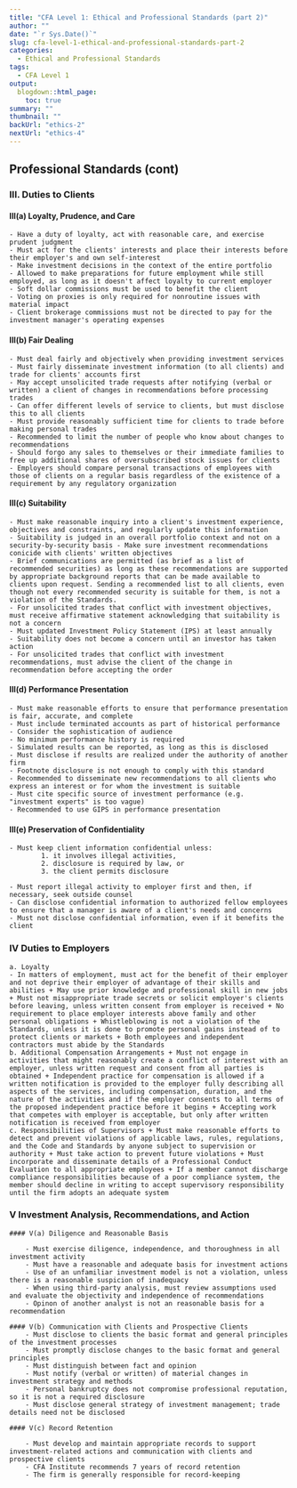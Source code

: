 ---
title: "CFA Level 1: Ethical and Professional Standards (part 2)"
author: ""
date: "`r Sys.Date()`"
slug: cfa-level-1-ethical-and-professional-standards-part-2
categories:
  - Ethical and Professional Standards
tags:
  - CFA Level 1
output:
  blogdown::html_page:
    toc: true
summary: ""
thumbnail: ""
backUrl: "ethics-2"
nextUrl: "ethics-4"
---

## Professional Standards (cont)

### III. Duties to Clients

#### III(a) Loyalty, Prudence, and Care

    - Have a duty of loyalty, act with reasonable care, and exercise prudent judgment
    - Must act for the clients' interests and place their interests before their employer's and own self-interest
    - Make investment decisions in the context of the entire portfolio
    - Allowed to make preparations for future employment while still employed, as long as it doesn't affect loyalty to current employer
    - Soft dollar commissions must be used to benefit the client
    - Voting on proxies is only required for nonroutine issues with material impact
    - Client brokerage commissions must not be directed to pay for the investment manager's operating expenses

#### III(b) Fair Dealing

    - Must deal fairly and objectively when providing investment services
    - Must fairly disseminate investment information (to all clients) and trade for clients' accounts first
    - May accept unsolicited trade requests after notifying (verbal or written) a client of changes in recommendations before processing trades
    - Can offer different levels of service to clients, but must disclose this to all clients
    - Must provide reasonably sufficient time for clients to trade before making personal trades
    - Recommended to limit the number of people who know about changes to recommendations
    - Should forgo any sales to themselves or their immediate families to free up additional shares of oversubscribed stock issues for clients
    - Employers should compare personal transactions of employees with those of clients on a regular basis regardless of the existence of a requirement by any regulatory organization

#### III(c) Suitability

    - Must make reasonable inquiry into a client's investment experience, objectives and constraints, and regularly update this information
    - Suitability is judged in an overall portfolio context and not on a security-by-security basis - Make sure investment recommendations conicide with clients' written objectives
    - Brief communications are permitted (as brief as a list of recommended securities) as long as these recommendations are supported by appropriate background reports that can be made available to clients upon request. Sending a recommended list to all clients, even though not every recommended security is suitable for them, is not a violation of the Standards.
    - For unsolicited trades that conflict with investment objectives, must receive affirmative statement acknowledging that suitability is not a concern
    - Must updated Investment Policy Statement (IPS) at least annually
    - Suitability does not become a concern until an investor has taken action
    - For unsolicited trades that conflict with investment recommendations, must advise the client of the change in recommendation before accepting the order

#### III(d) Performance Presentation

    - Must make reasonable efforts to ensure that performance presentation is fair, accurate, and complete
    - Must include terminated accounts as part of historical performance
    - Consider the sophistication of audience
    - No minimum performance history is required
    - Simulated results can be reported, as long as this is disclosed
    - Must disclose if results are realized under the authority of another firm
    - Footnote disclosure is not enough to comply with this standard
    - Recommended to disseminate new recommendations to all clients who express an interest or for whom the investment is suitable
    - Must cite specific source of investment performance (e.g. "investment experts" is too vague)
    - Recommended to use GIPS in performance presentation

#### III(e) Preservation of Confidentiality

    - Must keep client information confidential unless:
            1. it involves illegal activities,
            2. disclosure is required by law, or
            3. the client permits disclosure

    - Must report illegal activity to employer first and then, if necessary, seek outside counsel
    - Can disclose confidential information to authorized fellow employees to ensure that a manager is aware of a client's needs and concerns
    - Must not disclose confidential information, even if it benefits the client

### IV Duties to Employers

    a. Loyalty
    - In matters of employment, must act for the benefit of their employer and not deprive their employer of advantage of their skills and abilities + May use prior knowledge and professional skill in new jobs + Must not misappropriate trade secrets or solicit employer's clients before leaving, unless written consent from employer is received + No requirement to place employer interests above family and other personal obligations + Whistleblowing is not a violation of the Standards, unless it is done to promote personal gains instead of to protect clients or markets + Both employees and independent contractors must abide by the Standards
    b. Additional Compensation Arrangements + Must not engage in activities that might reasonably create a conflict of interest with an employer, unless written request and consent from all parties is obtained + Independent practice for compensation is allowed if a written notification is provided to the employer fully describing all aspects of the services, including compensation, duration, and the nature of the activities and if the employer consents to all terms of the proposed independent practice before it begins + Accepting work that competes with employer is acceptable, but only after written notification is received from employer
    c. Responsibilities of Supervisors + Must make reasonable efforts to detect and prevent violations of applicable laws, rules, regulations, and the Code and Standards by anyone subject to supervision or authority + Must take action to prevent future violations + Must incorporate and disseminate details of a Professional Conduct Evaluation to all appropriate employees + If a member cannot discharge compliance responsibilities because of a poor compliance system, the member should decline in writing to accept supervisory responsibility until the firm adopts an adequate system

### V Investment Analysis, Recommendations, and Action

    #### V(a) Diligence and Reasonable Basis

        - Must exercise diligence, independence, and thoroughness in all investment activity
        - Must have a reasonable and adequate basis for investment actions
        - Use of an unfamiliar investment model is not a violation, unless there is a reasonable suspicion of inadequacy
        - When using third-party analysis, must review assumptions used and evaluate the objectivity and independence of recommendations
        - Opinon of another analyst is not an reasonable basis for a recommendation

    #### V(b) Communication with Clients and Prospective Clients
        - Must disclose to clients the basic format and general principles of the investment processes
        - Must promptly disclose changes to the basic format and general principles
        - Must distinguish between fact and opinion
        - Must notify (verbal or written) of material changes in investment strategy and methods
        - Personal bankruptcy does not compromise professional reputation, so it is not a required disclosure
        - Must disclose general strategy of investment management; trade details need not be disclosed

    #### V(c) Record Retention

        - Must develop and maintain appropriate records to support investment-related actions and communication with clients and prospective clients
        - CFA Institute recommends 7 years of record retention
        - The firm is generally responsible for record-keeping
